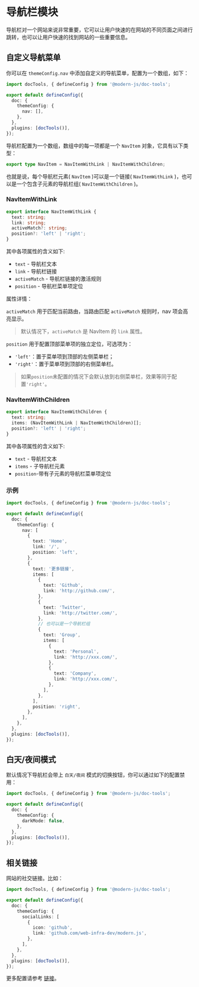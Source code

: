# 导航栏模块

导航栏对一个网站来说非常重要，它可以让用户快速的在网站的不同页面之间进行跳转，也可以让用户快速的找到网站的一些重要信息。

## 自定义导航菜单

你可以在 `themeConfig.nav` 中添加自定义的导航菜单，配置为一个数组，如下：

```ts title="modern.config.ts"
import docTools, { defineConfig } from '@modern-js/doc-tools';

export default defineConfig({
  doc: {
    themeConfig: {
      nav: [],
    },
  },
  plugins: [docTools()],
});
```

导航栏配置为一个数组，数组中的每一项都是一个 `NavItem` 对象，它具有以下类型：

```ts
export type NavItem = NavItemWithLink | NavItemWithChildren;
```

也就是说，每个导航栏元素( `NavItem` )可以是一个链接( `NavItemWithLink` )，也可以是一个包含子元素的导航栏组( `NavItemWithChildren` )。

### NavItemWithLink

```ts
export interface NavItemWithLink {
  text: string;
  link: string;
  activeMatch?: string;
  position?: 'left' | 'right';
}
```

其中各项属性的含义如下:

- `text` - 导航栏文本
- `link` - 导航栏链接
- `activeMatch` - 导航栏链接的激活规则
- `position` - 导航栏菜单项定位



属性详情：

`activeMatch` 用于匹配当前路由，当路由匹配 `activeMatch` 规则时，nav 项会高亮显示。

> 默认情况下，`activeMatch` 是 NavItem 的 `link` 属性。

`position` 用于配置顶部菜单项的独立定位，可选项为：

- `'left'`：置于菜单项到顶部的左侧菜单栏；
- `'right'`：置于菜单项到顶部的右侧菜单栏。

> 如果`position`未配置的情况下会默认放到右侧菜单栏，效果等同于配置`'right'`。

### NavItemWithChildren

```ts
export interface NavItemWithChildren {
  text: string;
  items: (NavItemWithLink | NavItemWithChildren)[];
  position?: 'left' | 'right';
}
```

其中各项属性的含义如下:

- `text` - 导航栏文本
- `items` - 子导航栏元素
- `position`-带有子元素的导航栏菜单项定位

### 示例

```ts title="modern.config.ts"
import docTools, { defineConfig } from '@modern-js/doc-tools';

export default defineConfig({
  doc: {
    themeConfig: {
      nav: [
        {
          text: 'Home',
          link: '/',
          position: 'left',
        },
        {
          text: '更多链接',
          items: [
            {
              text: 'Github',
              link: 'http://github.com/',
            },
            {
              text: 'Twitter',
              link: 'http://twitter.com/',
            },
            // 也可以是一个导航栏组
            {
              text: 'Group',
              items: [
                {
                  text: 'Personal',
                  link: 'http://xxx.com/',
                },
                {
                  text: 'Company',
                  link: 'http://xxx.com/',
                },
              ],
            },
          ],
          position: 'right',
        },
      ],
    },
  },
  plugins: [docTools()],
});
```

## 白天/夜间模式

默认情况下导航栏会带上 `白天/夜间` 模式的切换按钮，你可以通过如下的配置禁用：

```ts title="modern.config.ts"
import docTools, { defineConfig } from '@modern-js/doc-tools';

export default defineConfig({
  doc: {
    themeConfig: {
      darkMode: false,
    },
  },
  plugins: [docTools()],
});
```

## 相关链接

网站的社交链接。比如：

```ts title="modern.config.ts"
import docTools, { defineConfig } from '@modern-js/doc-tools';

export default defineConfig({
  doc: {
    themeConfig: {
      socialLinks: [
        {
          icon: 'github',
          link: 'github.com/web-infra-dev/modern.js',
        },
      ],
    },
  },
  plugins: [docTools()],
});
```

更多配置请参考 [链接](/api/config-theme#sociallinks)。
